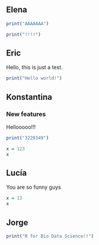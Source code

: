 ## Elena

```r
print("AAAAAAA")
```

```r
print("!!!!")
```

## Eric

Hello, this is just a test.

```r
print("Hello world!")
```

## Konstantina

### New features

Hellooooo!!!

```r
print("3229349")
```

```r
x = 123
x
```

## Lucía

You are so funny guys

```r
x = 13
x
```

## Jorge

```r
print("R for Bio Data Science!!")
```
